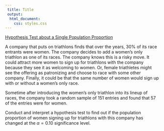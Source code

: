 ```yaml
---
 title: Title
 output:
  html_document:
    css: styles.css
---
```


[Hypothesis Test about a Single Population Proportion]{.underline}

A company that puts on triathlons finds that over the years, 30% of its
race entrants were women. The company decides to add a women's only
triathlon as one of its races. The company knows this is a risky move.
It could attract more women to sign up for triathlons with the company
because they see it as welcoming to women. Or, female triathletes might
see the offering as patronizing and choose to race with some other
company. Finally, it could be that the same number of women would sign
up with or without a women's only race.

Sometime after introducing the women's only triathlon into its lineup of
races, the company took a random sample of 151 entries and found that 57
of the entries were for women.

Conduct and interpret a hypothesis test to find out if the population
proportion of women signing up for triathlons with this company has
changed at the $\alpha = 0.10$ significance level.
